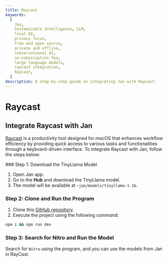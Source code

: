 ```yaml
---
title: Raycast
keywords:
  [
    Jan,
    Customizable Intelligence, LLM,
    local AI,
    privacy focus,
    free and open source,
    private and offline,
    conversational AI,
    no-subscription fee,
    large language models,
    raycast integration,
    Raycast,
  ]
description: A step-by-step guide on integrating Jan with Raycast.
---
```



# Raycast

## Integrate Raycast with Jan

[Raycast](https://www.raycast.com/) is a productivity tool designed for macOS that enhances workflow efficiency by providing quick access to various tasks and functionalities through a keyboard-driven interface. To integrate Raycast with Jan, follow the steps below:

<Steps>
### Step 1: Download the TinyLlama Model

1. Open Jan app.
2. Go to the **Hub** and download the TinyLlama model.
3. The model will be available at `~jan/models/tinyllama-1.1b`.

### Step 2: Clone and Run the Program

1. Clone this [GitHub repository](https://github.com/InNoobWeTrust/nitro-raycast).
2. Execute the project using the following command:

```bash title="Node.js"
npm i && npm run dev
```

### Step 3: Search for Nitro and Run the Model

Search for `Nitro` using the program, and you can use the models from Jan in RayCast.
</Steps>